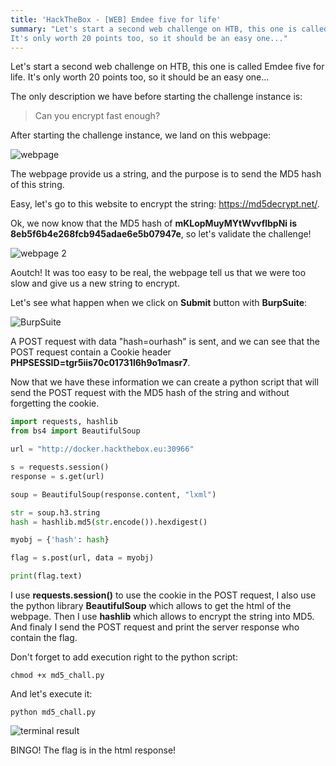```yaml
---
title: 'HackTheBox - [WEB] Emdee five for life'
summary: "Let's start a second web challenge on HTB, this one is called Emdee five for life.
It's only worth 20 points too, so it should be an easy one..."
---
```


Let's start a second web challenge on HTB, this one is called Emdee five for life.
It's only worth 20 points too, so it should be an easy one...

The only description we have before starting the challenge instance is:

> Can you encrypt fast enough?

After starting the challenge instance, we land on this webpage:

![webpage](/blog/hackthebox-web-emdee-five-for-life/webpage-1.png)

The webpage provide us a string, and the purpose is to send the MD5 hash of this string.

Easy, let's go to this website to encrypt the string: https://md5decrypt.net/.

Ok, we now know that the MD5 hash of **mKLopMuyMYtWvvflbpNi is 8eb5f6b4e268fcb945adae6e5b07947e**,
so let's validate the challenge!

![webpage 2](/blog/hackthebox-web-emdee-five-for-life/webpage-2.png)

Aoutch! It was too easy to be real, the webpage tell us that we were too slow and give us a new string to encrypt.

Let's see what happen when we click on **Submit** button with **BurpSuite**:

![BurpSuite](/blog/hackthebox-web-emdee-five-for-life/burp-1.png)

A POST request with data "hash=ourhash" is sent, and we can see that the POST request contain a
Cookie header **PHPSESSID=tgr5iis70c01731l6h9o1masr7**.

Now that we have these information we can create a python script that will send the POST request with the MD5 hash of
the string and without forgetting the cookie.

```python
import requests, hashlib
from bs4 import BeautifulSoup

url = "http://docker.hackthebox.eu:30966"

s = requests.session()
response = s.get(url)

soup = BeautifulSoup(response.content, "lxml")

str = soup.h3.string
hash = hashlib.md5(str.encode()).hexdigest()

myobj = {'hash': hash}

flag = s.post(url, data = myobj)

print(flag.text)
```

I use **requests.session()** to use the cookie in the POST request, I also use the python library **BeautifulSoup**
which allows to get the html of the webpage. Then I use **hashlib** which allows to encrypt the string into MD5.
And finaly I send the POST request and print the server response who contain the flag.

Don't forget to add execution right to the python script:

```shell
chmod +x md5_chall.py
```

And let's execute it:

```shell
python md5_chall.py
```

![terminal result](/blog/hackthebox-web-emdee-five-for-life/bingo-2.png)

BINGO! The flag is in the html response!
